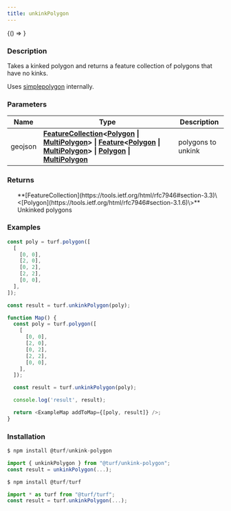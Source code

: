 ```yaml
---
title: unkinkPolygon
---
```



<!-- Expose turf as global var for experimenting in the browser console -->

<BrowserOnly>{() => <WindowTurfGlobal turf={turf} />}</BrowserOnly>

### Description

Takes a kinked polygon and returns a feature collection of polygons that have
no kinks.

Uses [simplepolygon](https://github.com/mclaeysb/simplepolygon) internally.

### Parameters

| Name    | Type                                                                                                                                                                                                                                                                                                                                                                                                                                                                                                                                                  | Description        |
| ------- | ----------------------------------------------------------------------------------------------------------------------------------------------------------------------------------------------------------------------------------------------------------------------------------------------------------------------------------------------------------------------------------------------------------------------------------------------------------------------------------------------------------------------------------------------------- | ------------------ |
| geojson | **[FeatureCollection](https://tools.ietf.org/html/rfc7946#section-3.3)\<[Polygon](https://tools.ietf.org/html/rfc7946#section-3.1.6) \| [MultiPolygon](https://tools.ietf.org/html/rfc7946#section-3.1.7)\> \| [Feature](https://tools.ietf.org/html/rfc7946#section-3.2)\<[Polygon](https://tools.ietf.org/html/rfc7946#section-3.1.6) \| [MultiPolygon](https://tools.ietf.org/html/rfc7946#section-3.1.7)\> \| [Polygon](https://tools.ietf.org/html/rfc7946#section-3.1.6) \| [MultiPolygon](https://tools.ietf.org/html/rfc7946#section-3.1.7)** | polygons to unkink |

### Returns

<ul>
  **[FeatureCollection](https://tools.ietf.org/html/rfc7946#section-3.3)\<[Polygon](https://tools.ietf.org/html/rfc7946#section-3.1.6)\>** Unkinked polygons

</ul>

### Examples

```javascript
const poly = turf.polygon([
  [
    [0, 0],
    [2, 0],
    [0, 2],
    [2, 2],
    [0, 0],
  ],
]);

const result = turf.unkinkPolygon(poly);
```

```javascript live
function Map() {
  const poly = turf.polygon([
    [
      [0, 0],
      [2, 0],
      [0, 2],
      [2, 2],
      [0, 0],
    ],
  ]);

  const result = turf.unkinkPolygon(poly);

  console.log('result', result);

  return <ExampleMap addToMap={[poly, result]} />;
}
```

### Installation

```javascript
$ npm install @turf/unkink-polygon

import { unkinkPolygon } from "@turf/unkink-polygon";
const result = unkinkPolygon(...);
```

```javascript
$ npm install @turf/turf

import * as turf from "@turf/turf";
const result = turf.unkinkPolygon(...);
```
